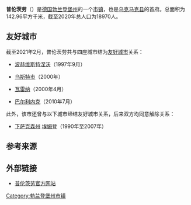 {{noteTA|G1=德国地名|G2=Landkreis|G3=单位}}
{{Infobox settlement
| name = {{Nowrap|普伦茨劳}}
| native_name = {{lang|de|Prenzlau}}
| settlement_type = {{GER}}[[市镇_(德国)|市镇]]
| image_skyline = 18-06-06-Fotoflug-Uckermark RRK3775.jpg
| image_caption = 普伦茨劳鸟瞰图
| image_flag = 
| image_seal = DEU Prenzlau COA.svg
| image_map = Prenzlau in UM.png
| map_caption = 普伦茨劳在乌克马克县的位置
| pushpin_map = Germany
| pushpin_relief = Relief Map of Germany.svg
| pushpin_label_position = left
| pushpin_map_caption = 普伦茨劳在德国的位置
| subdivision_type = 国家
| subdivision_name = {{GER}}
| subdivision_type1 = [[联邦州_(德国)|州]]
| subdivision_name1 = [[勃兰登堡州|勃兰登堡州]]
| subdivision_type2 = [[县_(德国)|县]]
| subdivision_name2 = [[乌克马克县|乌克马克县]]
| seat = Am Steintor 4<br>17291 Prenzlau
| leader_party = [[无党籍|无党籍]]
| leader_title = [[市长|市长]]
| leader_name = Hendrik Sommer
| elevation_m = 30
| area_footnotes = 
| area_total_km2 = 142.96
| population_as_of = 2019年12月31日
| population_footnotes = <ref>{{cite web |url=https://www.statistik-berlin-brandenburg.de/publikationen/Stat_Berichte/2020/SB_A01-07-00_2019m12_BB.xlsx |title=Bevölkerungsentwicklung und Bevölkerungsstand im Land Brandenburg Dezember 2019 |language=de |format=XLSX |publisher=Amt für Statistik Berlin-Brandenburg |access-date=2021-05-25 |archive-date=2020-06-11 |archive-url=https://web.archive.org/web/20200611101814/https://www.statistik-berlin-brandenburg.de/publikationen/Stat_Berichte/2020/SB_A01-07-00_2019m12_BB.xlsx |dead-url=no }}</ref>
| population_total = 18970
| population_density_km2 = auto
| timezone = [[欧洲中部时间|CET]]
| utc_offset = +1
| timezone_DST = [[欧洲中部夏令时间|CEST]]
| utc_offset_DST = +2
| coordinates = {{coord|53|19|00|N|13|52|00|E|display=inline,title|region:DE_type:city}}
| postal_code_type = [[德国邮政编码列表|邮政编码]]
| postal_code = 17291
| registration_plate_type = [[德国车辆号牌|车辆号牌]]
| registration_plate = UM, ANG, PZ, SDT, TP
| blank_name = 分区
| blank_info = 8个地区
| website = {{url|www.prenzlau.eu}}
| footnotes = 资料最后更新：{{date|2021-05-25|iso}}
}}
'''普伦茨劳'''（{{lang-de|Prenzlau}}）是[[德国|德国]][[勃兰登堡州|勃兰登堡州]]的一个[[市镇_(德国)|市镇]]，也是[[乌克马克县|乌克马克县]]的首府。总面积为142.96平方千米，截至2020年总人口为18970人。

== 友好城市 ==
截至2021年2月，普伦茨劳共与四座城市结为[[友好城市|友好城市]]关系：
* {{RUS}} [[波赫维斯特涅沃|波赫维斯特涅沃]]（1997年9月）
* {{CHE}} [[乌斯特市|乌斯特市]]（2000年）
* {{LTU}} [[瓦雷纳_(立陶宛)|瓦雷纳]]（2000年4月）
* {{POL}} [[巴尔利内克|巴尔利内克]]（2010年7月）

此外，该市还曾与以下城市缔结友好城市关系，后来双方均同意解除关系：
* {{GER}} [[下萨克森州|下萨克森州]] [[埃姆登|埃姆登]]（1990年至2007年）

== 参考来源 ==
{{reflist}}

==外部链接==
* [http://www.prenzlau.info/ 普伦茨劳官方网站] {{Wayback|url=http://www.prenzlau.info/ |date=20081218015211 }}

{{乌克马克县行政区划}}
{{Authority control}}
{{DEFAULTSORT:Prenzlau}}
[[Category:勃兰登堡州市镇|Category:勃兰登堡州市镇]]